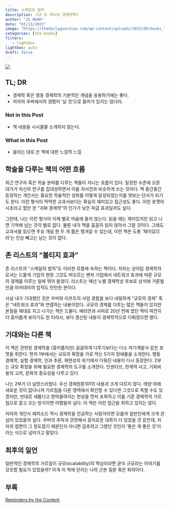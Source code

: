 ```yaml
---
title: 스케일의 법칙
description: 그냥 또 하나의 경제학책? 
author: "JS HUHH"
date: "03/13/2023"
image: "https://thedailyguardian.com/wp-content/uploads/2022/08/books_759.jpg"
categories: [the-books]
filters:
   - lightbox
lightbox: auto
draft: false
---
```


::: {layout="[[-20,20,-20]]" layout-valign="bottom"}
[![](https://image.aladin.co.kr/product/30562/27/cover500/8901266431_1.jpg)](https://www.aladin.co.kr/shop/wproduct.aspx?ItemId=305622732)
:::


## TL; DR

- 경제학 혹은 행동 경제학의 기본적인 개념을 응용하기에는 좋다. 
- 저자의 우버에서의 경험이 '날 것'으로 들어가 있지는 않더라. 

### Not in this Post 

- 책 내용을 시시콜콜 소개하지 않는다. 

### What in this Post 

- 꼴리는 대로 쓴 책에 대한 느낌적 느낌 

## 학술을 다루는 책의 어떤 흐름 

최근 연구자 혹은 학술 분야를 다루는 책들이 지니는 흐름이 있다. 일정한 수준에 오른 대가가 자신의 연구를 집대성하면서 이를 자서전과 비슷하게 쓰는 것이다. 책 중간중간 등장하는 개인사는 중요한 학술적인 성취를 어떻게 달성되었는지를 엿보는 단서가 되기도 한다. 이런 형식이 딱딱한 교과서보다는 확실히 재미있고 접근성도 좋다. 이런 포맷의 시초라고 할만 한 "괴짜 경제학"의 인기가 낳은 파급 효과일까도 싶다. 

그런데, 나는 이런 형식이 이제 별로 마음에 들지 않는다. 읽을 때는 재미있지만 읽고 나면 기억에 남는 것이 별로 없다. 물론 내가 책을 꼼꼼히 읽지 않아서 그럴 것이다. 그래도 교과서를 읽으면 주요 개념 한 두 개 쯤은 챙겨갈 수 있는데, 이런 책은 도통 '재미있더라'는 인상 빼고는 남는 것이 없다. 

## 존 리스트의 "볼티지 효과"

존 리스트의 "스케일의 법칙"도 이러한 흐름에 속하는 책이다. 저자는 상아탑 경제학자로서는 드물게 기업의 현장 그것도 떠오르는 벤처 기업에서 네트워크 효과에 따른 규모의 경제를 이루는 일에 뛰어 들었다. 리스트는 매년 노벨 경제학상 후보로 상석에 거론될 만큼 아카데미의 업적도 탄탄한 분이다. 

사실 내가 기대했던 것은 우버와 리프트의 사업 경험을 보다 내밀하게 "규모의 경제" 혹은 "네트워크 효과"와 연결하는 내용이었다. 규모의 경제를 다루는 많은 책들이 있지만 본질을 제대로 치고 나가는 책은 드물다. 배리안과 샤피로 20년 전에 썼던 책이 여전히 더 흥미롭게 보이기도 한 터라서, 보다 갱신된 내용이 경제학적으로 다뤄졌으면 했다. 

## 기대와는 다른 책 

이 책은 관련된 경제학을 (흥미롭지만) 꼼꼼하게 다루기보다는 다소 자기계발서 같은 포맷을 취한다. 먼저 1부에서는 규모의 확장을 가로 막는 5가지 장애물을 소개한다. 행동 경제학, 실험 경제학, 인과 추론, 재현성의 위기에서 다뤄진 내용이 다시 등장한다. 2부는 규모 확장을 위해 필요한 경제학의 도구를 소개한다. 인센티브, 한계적 사고, 기회비용의 고려, 문화의 중요성을 다루고 있다.

나는 2부가 더 실망스러웠다. 우선 경제원론101의 내용과 크게 다르지 않다. 태양 아래 새로운 것이 없다니까 가르침을 다른 영역에서 확인할 수 있다면 그것으로 족할 수도 있겠지만, 반대로 새롭다고 받아들여지는 현상을 먼저 포획하고 이를 기존 경제학의 가르침으로 끌고 오는 방식이면 어땠을까 싶다. 이 책은 이런 접근을 취하고 있지는 않다. 

저자의 개인사 에피소드 역시 경제학을 전공하는 사람이라면 모를까 일반인에게 크게 관심이 있었을까 싶다. 우버의 추락과 관련해서 흥미로운 대목이 더 있었을 것 같은데, 저자의 접면이 그 정도였기 때문인지 아니면 감추려고 그랬던 것인지 '좋은 게 좋은 것'이라는 식으로 넘어가고 말았다. 

## 최후의 일언

일반적인 경제학의 가르침이 규모(scalability)의 핵심이라면 굳이 규모라는 이야기를 강조할 필요가 있었을까? 이게 이 책에 던지는 나의 근본 질문 혹은 회의이다. 

## 부록 

[Reminders by the Content](https://www.lostineconomics.com/posts/the-books/2023-03-13-%EC%8A%A4%EC%BC%80%EC%9D%BC%EC%9D%98-%EB%B2%95%EC%B9%99-sub-1.html)












